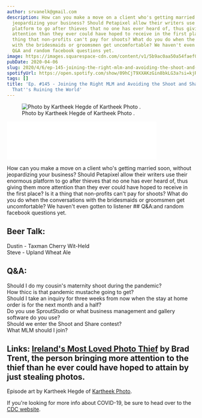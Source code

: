 ```yaml
---
author: srvanelk@gmail.com
description: How can you make a move on a client who's getting married soon, without
  jeopardizing your business? Should Petapixel allow their writers use their enormous
  platform to go after thieves that no one has ever heard of, thus giving them more
  attention than they ever could have hoped to receive in the first place? Is it a
  thing that non-profits can't pay for shoots? What do you do when the conversations
  with the bridesmaids or groomsmen get uncomfortable? We haven't even gotten to listener
  Q&A and random facebook questions yet.
image: https://images.squarespace-cdn.com/content/v1/5b9ac0aa50a54faef024c950/1586211014692-HE92A29KU9ELHCSZR9HD/Kartheek+Hegde+-+7.jpg?format=original
pubDate: 2020-04-06
slug: 2020/4/6/ep-145-joining-the-right-mlm-and-avoiding-the-shoot-and-share-contest-thats-ruining-the-world
spotifyUrl: https://open.spotify.com/show/09hCjT9XXAKzGin8bkLG3a?si=kjRZvQ1JTb6Ov3HVzSSlWA
tags: []
title: 'Ep. #145 - Joining the Right MLM and Avoiding the Shoot and Share Contest
  That''s Ruining the World'
---
```


<figure>
  <img src="https://images.squarespace-cdn.com/content/v1/5b9ac0aa50a54faef024c950/1586211014692-HE92A29KU9ELHCSZR9HD/Kartheek+Hegde+-+7.jpg?format=original" alt=" Photo by Kartheek Hegde of  Kartheek Photo . " />
  <figcaption>Photo by Kartheek Hegde of  Kartheek Photo .</figcaption>
</figure>
<iframe class="embedly-embed" src="//cdn.embedly.com/widgets/media.html?src=https%3A%2F%2Fanchor.fm%2Fweddingphotohangover%2Fembed%2Fepisodes%2FEp--145---Joining-the-Right-MLM-and-Avoiding-the-Shoot-and-Share-Contest-Thats-Ruining-the-World-ecfio0&display_name=Anchor+FM+Inc.&url=https%3A%2F%2Fanchor.fm%2Fweddingphotohangover%2Fepisodes%2FEp--145---Joining-the-Right-MLM-and-Avoiding-the-Shoot-and-Share-Contest-Thats-Ruining-the-World-ecfio0&image=https%3A%2F%2Fd3t3ozftmdmh3i.cloudfront.net%2Fproduction%2Fpodcast_uploaded_episode400%2F805714%2F805714-1586210813133-4f2df08c8c358.jpg&key=61d05c9d54e8455ea7a9677c366be814&type=text%2Fhtml&schema=anchor&wmode=opaque" width="400" height="102" scrolling="no" title="Anchor FM Inc. embed" frameborder="0" allow="autoplay; fullscreen" allowfullscreen="true"></iframe>

How can you make a move on a client who's getting married soon, without jeopardizing your business? Should Petapixel allow their writers use their enormous platform to go after thieves that no one has ever heard of, thus giving them more attention than they ever could have hoped to receive in the first place? Is it a thing that non-profits can't pay for shoots? What do you do when the conversations with the bridesmaids or groomsmen get uncomfortable? We haven't even gotten to listener ## Q&A:and random facebook questions yet.

## Beer Talk:  
Dustin - Taxman Cherry Wit-Held  
Steve - Upland Wheat Ale

## Q&A:  
Should I do my cousin's maternity shoot during the pandemic?  
How thicc is that pandemic mustache going to get?  
Should I take an inquiry for three weeks from now when the stay at home order is for the next month and a half?  
Do you use SproutStudio or what business management and gallery software do you use?  
Should we enter the Shoot and Share contest?  
What MLM should I join?

## Links: [Ireland's Most Loved Photo Thief](https://petapixel.com/2020/04/02/irelands-most-loved-wedding-photographer-is-stealing-my-work/) by Brad Trent, the person bringing more attention to the thief than he ever could have hoped to attain by just stealing photos.

Episode art by Kartheek Hegde of [Kartheek Photo](https://www.kartheekphoto.com/).

If you're looking for more info about COVID-19, be sure to head over to the [CDC website](https://www.cdc.gov/coronavirus/2019-ncov/index.html).